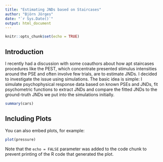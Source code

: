 ```yaml
---
title: "Estimating JNDs based on Staircases"
author: "Björn Jörges"
date: "`r Sys.Date()`"
output: html_document
---
```


```r
knitr::opts_chunk$set(echo = TRUE)
```

## Introduction

I recently had a discussion with some coauthors about how apt staircases procedures like the PEST, which concentrate presented stimulus intensities around the PSE and often involve few trials, are to estimate JNDs. I decided to investigate the issue using simulations. The basic idea is simple: I simulate psychophysical response data based on known PSEs and JNDs, fit psychometric functions to extract JNDs and compare the fitted JNDs to the ground-truth JNDs we put into the simulations initially.

```r
summary(cars)
```

## Including Plots

You can also embed plots, for example:

```r
plot(pressure)
```

Note that the `echo = FALSE` parameter was added to the code chunk to prevent printing of the R code that generated the plot.
